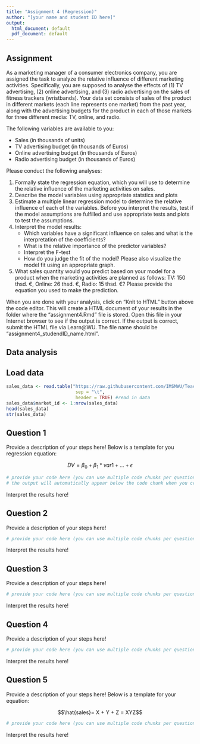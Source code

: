 ```yaml
---
title: "Assignment 4 (Regression)"
author: "[your name and student ID here]"
output:
  html_document: default
  pdf_document: default
---
```


## Assignment

As a marketing manager of a consumer electronics company, you are assigned the task to analyze the relative influence of different marketing activities. Specifically, you are supposed to analyse the effects of (1) TV advertising, (2) online advertising, and (3) radio advertising on the sales of fitness trackers (wristbands). Your data set consists of sales of the product in different markets (each line represents one market) from the past year, along with the advertising budgets for the product in each of those markets for three different media: TV, online, and radio. 

The following variables are available to you:

* Sales (in thousands of units)
* TV advertising budget (in thousands of Euros)
* Online advertising budget (in thousands of Euros)
* Radio advertising budget (in thousands of Euros)

Please conduct the following analyses: 

1. Formally state the regression equation, which you will use to determine the relative influence of the marketing activities on sales.
2. Describe the model variables using appropriate statstics and plots
3. Estimate a multiple linear regression model to determine the relative influence of each of the variables. Before you interpret the results, test if the model assumptions are fulfilled and use appropriate tests and plots to test the assumptions.
4. Interpret the model results:
      * Which variables have a significant influence on sales and what is the interpretation of the coefficients?
      * What is the relative importance of the predictor variables?
      * Interpret the F-test
      * How do you judge the fit of the model? Please also visualize the model fit using an appropriate graph.
5. What sales quantity would you predict based on your model for a product when the marketing activities are planned as follows: TV: 150 thsd. €, Online: 26 thsd. €, Radio: 15 thsd. €? Please provide the equation you used to make the prediction. 

When you are done with your analysis, click on "Knit to HTML" button above the code editor. This will create a HTML document of your results in the folder where the "assignment4.Rmd" file is stored. Open this file in your Internet browser to see if the output is correct. If the output is correct, submit the HTML file via Learn\@WU. The file name should be "assignment4_studendID_name.html".

## Data analysis

## Load data

```r
sales_data <- read.table("https://raw.githubusercontent.com/IMSMWU/Teaching/master/MRDA2017/assignment4.5.dat", 
                          sep = "\t", 
                          header = TRUE) #read in data
sales_data$market_id <- 1:nrow(sales_data)
head(sales_data)
str(sales_data)
```

## Question 1

Provide a description of your steps here! Below is a template for you regression equation:

$$DV=\beta_0 + \beta_1 * var1 + ... + \epsilon$$

```r
# provide your code here (you can use multiple code chunks per question if you like)
# the output will automatically appear below the code chunk when you create the html file
```

Interpret the results here!

## Question 2

Provide a description of your steps here!

```r
# provide your code here (you can use multiple code chunks per question if you like)
```

Interpret the results here!

## Question 3

Provide a description of your steps here!

```r
# provide your code here (you can use multiple code chunks per question if you like)
```

Interpret the results here!

## Question 4

Provide a description of your steps here!

```r
# provide your code here (you can use multiple code chunks per question if you like)
```

Interpret the results here!

## Question 5

Provide a description of your steps here! Below is a template for your equation:

$$\hat{sales}= X + Y + Z = XYZ$$
 
```r
# provide your code here (you can use multiple code chunks per question if you like)
```

Interpret the results here!

